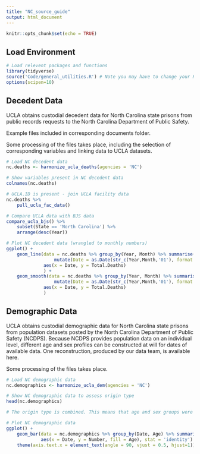 ```yaml
---
title: "NC_source_guide"
output: html_document
---
```


```r
knitr::opts_chunk$set(echo = TRUE)
```

## Load Environment

```r
# Load relevent packages and functions
library(tidyverse)
source('Code/general_utilities.R') # Note you may have to change your Rmarkdown option for evaluate chunks to project instead of document
options(scipen=10)
```

## Decedent Data

UCLA obtains custodial decedent data for North Carolina state prisons from public records requests to the North Carolina Department of Public Safety.

Example files included in corresponding documents folder.

Some processing of the files takes place, including the selection of corresponding variables and linking data to UCLA datasets. 

```r
# Load NC decedent data
nc.deaths <- harmonize_ucla_deaths(agencies = 'NC')

# Show variables present in NC decedent data
colnames(nc.deaths)

# UCLA.ID is present - join UCLA facility data
nc.deaths %>%
    pull_ucla_fac_data()

# Compare UCLA data with BJS data
compare_ucla_bjs() %>%
    subset(State == 'North Carolina') %>%
    arrange(desc(Year))

# Plot NC decedent data (wrangled to monthly numbers)
ggplot() +
    geom_line(data = nc.deaths %>% group_by(Year, Month) %>% summarise(Total.Deaths = n()) %>% 
                  mutate(Date = as.Date(str_c(Year,Month,'01'), format = '%Y%B%d')),
              aes(x = Date, y = Total.Deaths)
              ) +
    geom_smooth(data = nc.deaths %>% group_by(Year, Month) %>% summarise(Total.Deaths = n()) %>% 
                  mutate(Date = as.Date(str_c(Year,Month,'01'), format = '%Y%B%d')),
              aes(x = Date, y = Total.Deaths)
              )

```


## Demographic Data

UCLA obtains custodial demographic data for North Carolina state prisons from population datasets posted by the North Carolina Department of Public Safety (NCDPS). Because NCDPS provides population data on an individual level, different age and sex profiles can be constructed at will for dates of available data. One reconstruction, produced by our data team, is available here.


Some processing of the files takes place. 

```r
# Load NC demographic data
nc.demographics <- harmonize_ucla_dem(agencies = 'NC')

# Show NC demographic data to assess origin type
head(nc.demographics)

# The origin type is combined. This means that age and sex groups were aggregated and reported together.  

# Plot NC demographic data 
ggplot() +
    geom_bar(data = nc.demographics %>% group_by(Date, Age) %>% summarise(Number = sum(Number, na.rm = TRUE)),
             aes(x = Date, y = Number, fill = Age), stat = 'identity') +
    theme(axis.text.x = element_text(angle = 90, vjust = 0.5, hjust=1)) # To see dates on x axis



```